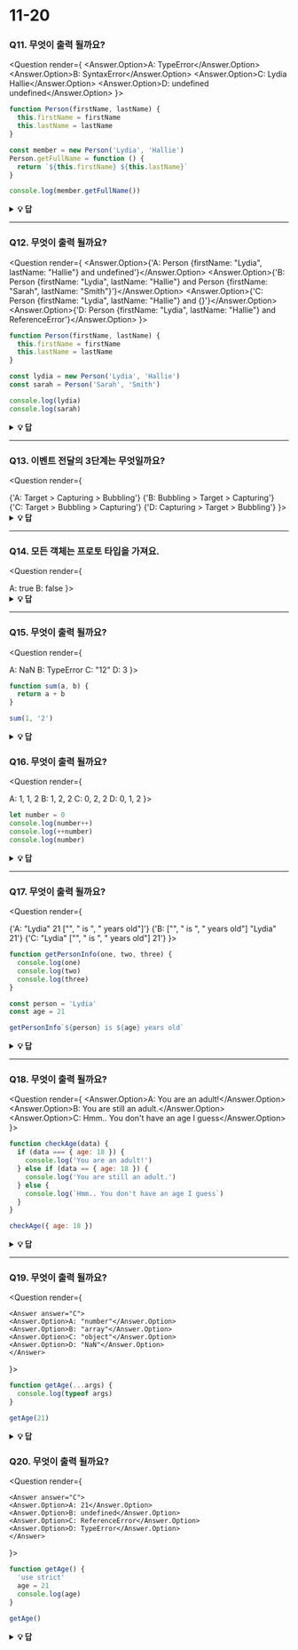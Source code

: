 
# 11-20

### Q11. 무엇이 출력 될까요?

<Question render={
  <Answer answer="A">
  <Answer.Option>A: TypeError</Answer.Option>
  <Answer.Option>B: SyntaxError</Answer.Option>
  <Answer.Option>C: Lydia Hallie</Answer.Option>
  <Answer.Option>D: undefined undefined</Answer.Option>
</Answer>
}>

```javascript
function Person(firstName, lastName) {
  this.firstName = firstName
  this.lastName = lastName
}

const member = new Person('Lydia', 'Hallie')
Person.getFullName = function () {
  return `${this.firstName} ${this.lastName}`
}

console.log(member.getFullName())
```

</Question>

<details>
     <summary>
    <b>💡 답</b>
    </summary>


***Answer: A***

JavaScript에서, 함수는 객체이고 그렇기 때문에 메소드 `getFullName`은 생성자 함수 객체 자체에 추가돼요. 이런 이유로, 우리는 `Person.getFullName()`을 부를 수 있지만 `member.getFullName()`은 `TypeError`를 던져요.

모든 객체 인스턴스에서 메소드를 사용할 수 있게 하려면, 메소드를 프로토타입 속성에 추가하세요.

```js
Person.prototype.getFullName = function () {
  return `${this.firstName} ${this.lastName}`
}
```


</details>

---

### Q12. 무엇이 출력 될까요?

<Question render={
  <Answer answer="A">
  <Answer.Option>{'A: Person {firstName: "Lydia", lastName: "Hallie"} and undefined'}</Answer.Option>
  <Answer.Option>{'B: Person {firstName: "Lydia", lastName: "Hallie"} and Person {firstName: "Sarah", lastName: "Smith"}'}</Answer.Option>
  <Answer.Option>{'C: Person {firstName: "Lydia", lastName: "Hallie"} and {}'}</Answer.Option>
  <Answer.Option>{'D: Person {firstName: "Lydia", lastName: "Hallie"} and ReferenceError'}</Answer.Option>
</Answer>
}>

```javascript
function Person(firstName, lastName) {
  this.firstName = firstName
  this.lastName = lastName
}

const lydia = new Person('Lydia', 'Hallie')
const sarah = Person('Sarah', 'Smith')

console.log(lydia)
console.log(sarah)
```

</Question>

<details> 
    <summary>
    <b>💡 답</b>
    </summary>


***Answer: A***

`sarah`에게 `new` 키워드를 사용하지 않았어요. `new`를 사용한 경우, `this`는 우리가 만든 새로운 빈 객체를 참조해요. 그러나, `new`를 추가하지 않으면 **전역 변수**를 참조해요!

`this.firstName`은 `"Sarah"`이고, `this.lastName`은 `"Smith"`라고 말했었어요. (그렇지만)실제로는, `global.firstName = 'Sarah'` 그리고 `global.lastName = 'Smith'`를 정의한 거예요. `sarah` 자체는 `undefined`로 남아있어요, 그렇기 때문에 `Person`함수의 값을 반환하지 않아요.


</details>

---

### Q13. 이벤트 전달의 3단계는 무엇일까요?

<Question render={

<Answer answer="D">
  <Answer.Option>{'A: Target > Capturing > Bubbling'}</Answer.Option>
  <Answer.Option>{'B: Bubbling > Target > Capturing'}</Answer.Option>
  <Answer.Option>{'C: Target > Bubbling > Capturing'}</Answer.Option>
  <Answer.Option>{'D: Capturing > Target > Bubbling'}</Answer.Option>
</Answer>
}>

</Question>

<details>
    <summary>
        <b>💡 답</b>
    </summary>


***Answer: D***

**capturing** 단계 동안에, 이벤트는 조상 요소를 거쳐 target 요소까지 내려가요. 그런 다음 **target** 요소에 도달하고, **bubbling**이 시작돼요.

<img src="https://i.imgur.com/N18oRgd.png" width="200" />


</details>

---

### Q14. 모든 객체는 프로토 타입을 가져요.

<Question render={

<Answer answer="B">
  <Answer.Option>A: true</Answer.Option>
  <Answer.Option>B: false</Answer.Option>
</Answer>
}>

</Question>

<details>
    <summary>
        <b>💡 답</b>
    </summary>


***Answer: B***

**기본 객체**를 제외한, 모든 객체는 프로토타입을 가져요. 기본 객체는 사용자가 만든 객체이거나 `new` 키워드를 사용해 만들어진 객체예요. 기본 객체는 `.toString`과 같은 몇 개의 메소드와 속성에 접근할 수 있어요. 이것이 내장 JavaScript 메소드를 사용할 수 있는 이유죠! 이러한 모든 메소드는 프로토타입에서 사용할 수 있어요. JavaScript가 당신의 객체를 바로 찾을 수 없더라도, 당신이 접근할 수 있도록 프로토타입 체인으로 내려가 찾을 거예요.


</details>

---

### Q15. 무엇이 출력 될까요?

<Question render={

<Answer answer="C">
  <Answer.Option>A: NaN</Answer.Option>
  <Answer.Option>B: TypeError</Answer.Option>
  <Answer.Option>C: "12"</Answer.Option>
  <Answer.Option>D: 3</Answer.Option>
</Answer>
}>

```javascript
function sum(a, b) {
  return a + b
}

sum(1, '2')
```

  </Question>

<details>
    <summary>
        <b>💡 답</b>
    </summary>


***Answer: C***

JavaScript는 **동적으로 유형화된 언어**에요: 특정 변수가 어떤 유형인지 명시하지 않아요. 변수는 당신이 모르는 사이에 자동으로 다른 유형으로 변환될 수 있는데, 이걸 _암묵적 형 변환_ 이라고 불러요. **Coercion**은 하나의 유형을 다른 유형으로 변환해요.

이 예제에서, JavaScript는 함수가 이해하고 값을 반환하도록 숫자 `1`을 문자열로 변환해요. 숫자 유형 (`1`)과 문자열 유형 (`'2'`)을 추가하는 동안, 숫자는 문자열로 취급돼요. `"Hello" + "World"`처럼 문자열을 연결해요, 따라서 여기서 일어나는 일은 `"1" + "2"`는 `"12"`에요.


</details>

### Q16. 무엇이 출력 될까요?

<Question render={

<Answer answer="C">
  <Answer.Option>A: 1, 1, 2</Answer.Option>
  <Answer.Option>B: 1, 2, 2</Answer.Option>
  <Answer.Option>C: 0, 2, 2</Answer.Option>
  <Answer.Option>D: 0, 1, 2</Answer.Option>
</Answer>
}>

```javascript
let number = 0
console.log(number++)
console.log(++number)
console.log(number)
```

  </Question>

<details>
      <summary>
        <b>💡 답</b>
    </summary>


***Answer: C***

**접미사** 단항 연산자 `++`:

1. 값 반환 (`0`을 반환해요)
2. 값 증가 (지금 number는 `1`이에요)

**접두사** 단항 연산자 `++`:

1. 값 증가 (지금 number는 `2`이에요)
2. 값 반환 (`2`를 반환해요)

`0 2 2`를 반환해요.


</details>

---

### Q17. 무엇이 출력 될까요?

<Question render={

<Answer answer="B">
  <Answer.Option>{'A: "Lydia" 21 ["", " is ", " years old"]'}</Answer.Option>
  <Answer.Option>{'B: ["", " is ", " years old"] "Lydia" 21'}</Answer.Option>
  <Answer.Option>{'C: "Lydia" ["", " is ", " years old"] 21'}</Answer.Option>
</Answer>
}>

```javascript
function getPersonInfo(one, two, three) {
  console.log(one)
  console.log(two)
  console.log(three)
}

const person = 'Lydia'
const age = 21

getPersonInfo`${person} is ${age} years old`
```

  </Question>

<details>
    <summary>
        <b>💡 답</b>
    </summary>


***Answer: B***

태그가 지정된 템플릿 리터럴을 사용한다면, 첫 번째 인수의 값은 항상 문자열 값의 배열이에요. 나머지 인수는 표현식을 통과한 값을 가져요.


</details>

---

### Q18. 무엇이 출력 될까요?

<Question render={
    <Answer answer="C">
    <Answer.Option>A: You are an adult!</Answer.Option>
    <Answer.Option>B: You are still an adult.</Answer.Option>
    <Answer.Option>C: Hmm.. You don't have an age I guess</Answer.Option>
    </Answer>
}>

```javascript
function checkAge(data) {
  if (data === { age: 18 }) {
    console.log('You are an adult!')
  } else if (data == { age: 18 }) {
    console.log('You are still an adult.')
  } else {
    console.log(`Hmm.. You don't have an age I guess`)
  }
}

checkAge({ age: 18 })
```

</Question>

<details>
     <summary>
        <b>💡 답</b>
    </summary>


***Answer: C***

동등성을 테스트할 때, 원시형은 _값_ 으로 비교되고, 객체는 _참조_ 로 비교돼요. JavaScript는 객체가 메모리 내의 같은 장소를 참조하고 있는지를 확인해요.

비교하고 있는 두 개의 객체는 그것이 없어요: 파라미터로 전달된 객체와 동등성을 확인하기 위해 사용한 객체는 메모리 내의 다른 장소를 참조해요.

`{ age: 18 } === { age: 18 }` 그리고 `{ age: 18 } == { age: 18 }` 두 개 다 `false`를 반환하는 이유예요.


</details>

---

### Q19. 무엇이 출력 될까요?

<Question render={

    <Answer answer="C">
    <Answer.Option>A: "number"</Answer.Option>
    <Answer.Option>B: "array"</Answer.Option>
    <Answer.Option>C: "object"</Answer.Option>
    <Answer.Option>D: "NaN"</Answer.Option>
    </Answer>

}>

```javascript
function getAge(...args) {
  console.log(typeof args)
}

getAge(21)
```

</Question>

<details>
     <summary>
        <b>💡 답</b>
    </summary>


***Answer: C***

rest 파라미터 (`...args`)는 남아있는 모든 인수을 하나의 배열로 "집합" 해요. 배열은 객체이니까 `typeof args`는 `"object"`를 반환해요.


</details>

### Q20. 무엇이 출력 될까요?

<Question render={

    <Answer answer="C">
    <Answer.Option>A: 21</Answer.Option>
    <Answer.Option>B: undefined</Answer.Option>
    <Answer.Option>C: ReferenceError</Answer.Option>
    <Answer.Option>D: TypeError</Answer.Option>
    </Answer>

}>

```javascript
function getAge() {
  'use strict'
  age = 21
  console.log(age)
}

getAge()
```

</Question>

<details>
    <summary>
        <b>💡 답</b>
    </summary>


***Answer: C***

`"use strict"`을 사용하면, 실수로 전역 변수를 선언하지 않게 해줘요. `age`라는 변수를 선언한 적이 전혀 없고, `"use strict"`을 사용하고 있으니, reference error를 던지게 될 거예요. 만약 `"use strict"`을 사용하지 않았다면 동작할 거예요, `age` 속성이 전역 객체에 추가된 것이기 때문이죠.


</details>
